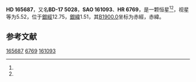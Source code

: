 {{Starbox begin
| name = HD 165687
}}
{{Starbox observe
| epoch = [[J2000.0|J2000.0]]
| constell = {{星座名待查}}<ref name=SIMBAD>{{cite web
 | url=http://simbad.u-strasbg.fr/simbad/sim-id?Ident=HR+6769
 | title=Pulsating variable Star
 | publisher=Centre de Données astronomiques de Strasbourg
 | work=SIMBAD
 | accessdate=2012-07-13
 | archive-date=2016-03-17
 | archive-url=https://web.archive.org/web/20160317102418/http://simbad.u-strasbg.fr/simbad/sim-id?Ident=HR+6769
 | dead-url=no
 }}</ref><ref name=DATA>{{cite web
 | url=http://vizier.u-strasbg.fr/viz-bin/VizieR-5?-out.add=.&-source=5050&-corr=PK=HR&-out.max=9999&HR=6769
 | title=VizieR Detailed Page
 | accessdate=2012-07-13
 | archive-date=2016-03-05
 | archive-url=https://web.archive.org/web/20160305001148/http://vizier.u-strasbg.fr/viz-bin/VizieR-5?-out.add=.&-source=5050&-corr=PK=HR&-out.max=9999&HR=6769
 | dead-url=no
 }}</ref>
| 星官 = 
| ra = {{RA|18|7|48.4}}<ref name=SIMBAD /><ref name=DATA />
| dec = {{DEC|-17|9|15}}<ref name=SIMBAD /><ref name=DATA />
| appmag_v = 5.52<ref name=SIMBAD /><ref name=DATA />
}}
{{Starbox character
| class = K1III<ref name=SIMBAD /><ref name=DATA />
| b-v = 1.11<ref name=SIMBAD /><ref name=DATA />
| u-b = 1.08<ref name=SIMBAD /><ref name=DATA />
| r-i = 0.56<ref name=SIMBAD /><ref name=DATA />
| variable = 
}}
{{Starbox astrometry
| radial_v = 1.08
| prop_mo_ra = -32
| parallax = 
| p_error = 
}}
{{Starbox catalog
| names =BD-17 5028，[[SAO星表|SAO]] 161093，[[HD星表|HD]] 165687，[[HR星表|HR]] 6769}}
{{Starbox reference |Simbad=HR+6769}}
{{Starbox end}}

'''HD 165687'''，又名'''BD-17 5028'''，'''SAO 161093'''、'''HR 6769'''，是一颗恒星<ref name=SIMBAD /><ref name=DATA />，视星等为5.52，位于[[銀道座標系|銀經]]12.75，[[銀道座標系|銀緯]]1.51，其[[B1900.0|B1900.0]]坐标为赤經{{RA|18|2|0.4}}，赤緯{{DEC|-17|1.51|4}}。

== 参考文献 ==
{{reflist}}

{{star-stub}}

[[Category:HD和HDE天體|165687]]
[[Category:HR天體|6769]]
[[Category:SAO天體|161093]]